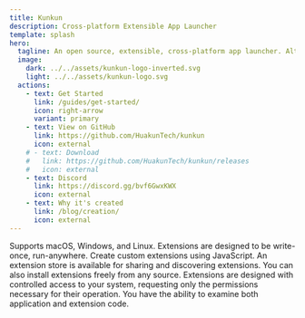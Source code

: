 ```yaml
---
title: Kunkun
description: Cross-platform Extensible App Launcher
template: splash
hero:
  tagline: An open source, extensible, cross-platform app launcher. Alternative to Alfred and Raycast.
  image:
    dark: ../../assets/kunkun-logo-inverted.svg
    light: ../../assets/kunkun-logo.svg
  actions:
    - text: Get Started
      link: /guides/get-started/
      icon: right-arrow
      variant: primary
    - text: View on GitHub
      link: https://github.com/HuakunTech/kunkun
      icon: external
    # - text: Download
    #   link: https://github.com/HuakunTech/kunkun/releases
    #   icon: external
    - text: Discord
      link: https://discord.gg/bvf6GwxKWX
      icon: external
    - text: Why it's created
      link: /blog/creation/
      icon: external
---
```



<CardGrid stagger>
  <Card title="Cross-Platform" icon="linux">
    Supports macOS, Windows, and Linux.
    Extensions are designed to be write-once, run-anywhere.
  </Card>
  <Card title="Extensible" icon="puzzle">
    Create custom extensions using JavaScript. An extension store is available for sharing and discovering extensions. 
    You can also install extensions freely from any source.
  </Card>
  <Card title="Extension Permission Management">
    Extensions are designed with controlled access to your system, requesting only the permissions necessary for their operation.
  </Card>
  <Card title="Open Source">You have the ability to examine both application and extension code.</Card>
</CardGrid>
